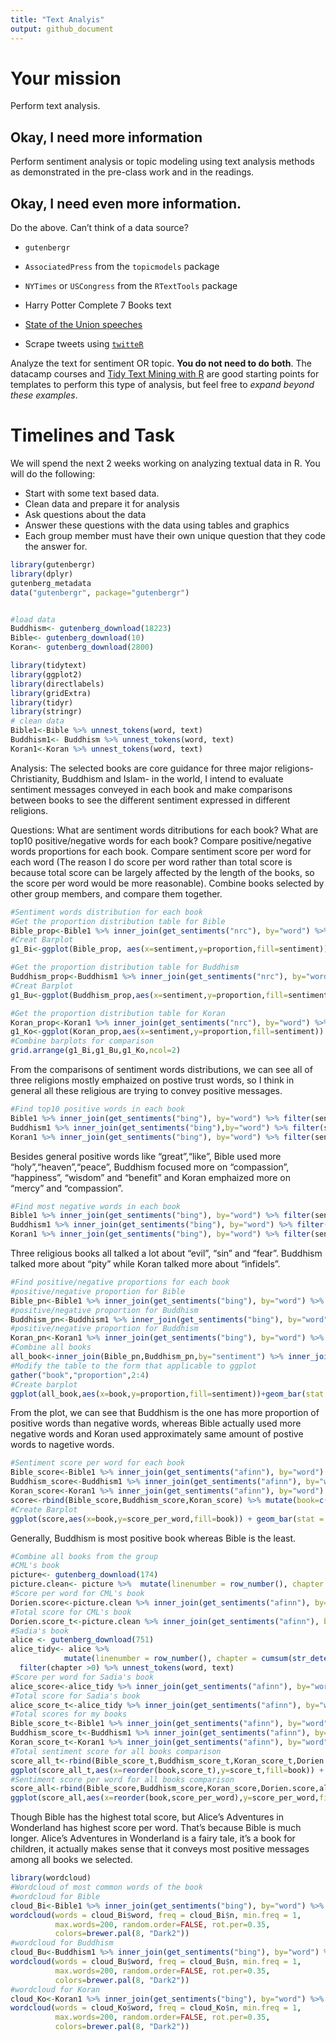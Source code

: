```yaml
---
title: "Text Analyis"
output: github_document
---
```





# Your mission

Perform text analysis.

## Okay, I need more information

Perform sentiment analysis or topic modeling using text analysis methods as demonstrated in the pre-class work and in the readings.

## Okay, I need even more information.

Do the above. Can't think of a data source?

- `gutenbergr`
- `AssociatedPress` from the `topicmodels` package
- `NYTimes` or `USCongress` from the `RTextTools` package
- Harry Potter Complete 7 Books text

- [State of the Union speeches](https://pradeepadhokshaja.wordpress.com/2017/03/31/scraping-the-web-for-presdential-inaugural-addresses-using-rvest/)
- Scrape tweets using [`twitteR`](https://www.credera.com/blog/business-intelligence/twitter-analytics-using-r-part-1-extract-tweets/)

Analyze the text for sentiment OR topic. **You do not need to do both**. The datacamp courses and [Tidy Text Mining with R](http://tidytextmining.com/) are good starting points for templates to perform this type of analysis, but feel free to *expand beyond these examples*.

# Timelines and Task


We will spend the next 2 weeks working on analyzing textual data in R. You will do the following:

- Start with some text based data.
- Clean data and prepare it for analysis
- Ask questions about the data
- Answer these questions with the data using tables and graphics
- Each group member must have their own unique question that they code the answer for. 
```r

library(gutenbergr)
library(dplyr)
gutenberg_metadata
data("gutenbergr", package="gutenbergr")


#load data 
Buddhism<- gutenberg_download(18223)
Bible<- gutenberg_download(10)
Koran<- gutenberg_download(2800)

```

```r

library(tidytext)
library(ggplot2)
library(directlabels)
library(gridExtra)
library(tidyr)
library(stringr)
# clean data
Bible1<-Bible %>% unnest_tokens(word, text)
Buddhism1<- Buddhism %>% unnest_tokens(word, text)
Koran1<-Koran %>% unnest_tokens(word, text)
```

Analysis: The selected books are core guidance for three major religions-Christianity, Buddhism and Islam- in the world, I intend to evaluate sentiment messages conveyed in each book and make comparisons between books to see the different sentiment expressed in different religions.

Questions: What are sentiment words ditributions for each book? What are top10 positive/negative words for each book? Compare positive/negative words proportions for each book. Compare sentiment score per word for each word (The reason I do score per word rather than total score is because total score can be largely affected by the length of the books, so the score per word would be more reasonable). Combine books selected by other group members, and compare them together.


```r
#Sentiment words distribution for each book
#Get the proportion distribution table for Bible
Bible_prop<-Bible1 %>% inner_join(get_sentiments("nrc"), by="word") %>% group_by(sentiment) %>% count() %>% ungroup() %>% mutate(proportion=n/sum(n)) 
#Creat Barplot 
g1_Bi<-ggplot(Bible_prop, aes(x=sentiment,y=proportion,fill=sentiment)) + geom_bar(stat = "identity",show.legend = F)  + xlab("Sentiment Words") + ylab("Proportion") + ylim(0,0.25) + ggtitle("Sentiment words Distribution for Bible")

#Get the proportion distribution table for Buddhism                                                                 
Buddhism_prop<-Buddhism1 %>% inner_join(get_sentiments("nrc"), by="word") %>% group_by(sentiment) %>% count() %>% ungroup() %>% mutate(proportion=n/sum(n)) 
#Creat Barplot 
g1_Bu<-ggplot(Buddhism_prop,aes(x=sentiment,y=proportion,fill=sentiment)) + geom_bar(stat = "identity",show.legend = F) + xlab("Sentiment Words") + ylab("Proportion") + ylim(0,0.25) + ggtitle("Sentiment words Distribution for Buddhism")

#Get the proportion distribution table for Koran
Koran_prop<-Koran1 %>% inner_join(get_sentiments("nrc"), by="word") %>% group_by(sentiment) %>% count() %>% ungroup() %>% mutate(proportion=n/sum(n))
g1_Ko<-ggplot(Koran_prop,aes(x=sentiment,y=proportion,fill=sentiment)) + geom_bar(stat = "identity",show.legend = F) + xlab("Sentiment Words") + ylab("Proportion") + ylim(0,0.25) + ggtitle("Sentiment words Distribution for Koran")
#Combine barplots for comparison
grid.arrange(g1_Bi,g1_Bu,g1_Ko,ncol=2)
```

From the comparisons of sentiment words distributions, we can see all of three religions mostly emphaized on postive trust words, so I think in general all these religious are trying to convey positive messages.


```r
#Find top10 positive words in each book
Bible1 %>% inner_join(get_sentiments("bing"), by="word") %>% filter(sentiment=="positive") %>% group_by(word) %>% count() %>% arrange(desc(n)) %>% top_n(10) %>% rename(frequency=n)
Buddhism1 %>% inner_join(get_sentiments("bing"),by="word") %>% filter(sentiment=="positive") %>% group_by(word) %>% count() %>% arrange(desc(n)) %>% top_n(10) %>% rename(frequency=n)
Koran1 %>% inner_join(get_sentiments("bing"), by="word") %>% filter(sentiment=="positive") %>% group_by(word) %>% count() %>% arrange(desc(n)) %>% top_n(10) %>% rename(frequency=n)
```

Besides general positive words like "great","like", Bible used more "holy","heaven","peace", Buddhism focused more on "compassion", "happiness", "wisdom" and "benefit" and Koran emphaized more on "mercy" and "compassion".


```r
#Find most negative words in each book
Bible1 %>% inner_join(get_sentiments("bing"), by="word") %>% filter(sentiment=="negative") %>% group_by(word) %>% count() %>% arrange(desc(n)) %>% top_n(10) %>% rename(frequency=n)
Buddhism1 %>% inner_join(get_sentiments("bing"), by="word") %>% filter(sentiment=="negative") %>% group_by(word) %>% count() %>% arrange(desc(n)) %>% top_n(10) %>% rename(frequency=n)
Koran1 %>% inner_join(get_sentiments("bing"), by="word") %>% filter(sentiment=="negative") %>% group_by(word) %>% count() %>% arrange(desc(n)) %>% top_n(10) %>% rename(frequency=n)
```

Three religious books all talked a lot about "evil", "sin" and "fear". Buddhism talked more about "pity" while Koran talked more about "infidels".


```r
#Find positive/negative proportions for each book
#positive/negative proportion for Bible
Bible_pn<-Bible1 %>% inner_join(get_sentiments("bing"), by="word") %>% group_by(sentiment) %>% count() %>% ungroup() %>% mutate(proportion=n/sum(n)) %>% select(sentiment,proportion)
#positive/negative proportion for Buddhism
Buddhism_pn<-Buddhism1 %>% inner_join(get_sentiments("bing"), by="word") %>% group_by(sentiment) %>% count() %>% ungroup() %>% mutate(proportion=n/sum(n)) %>% select(sentiment,proportion)
#positive/negative proportion for Buddhism
Koran_pn<-Koran1 %>% inner_join(get_sentiments("bing"), by="word") %>% group_by(sentiment) %>% count() %>% ungroup() %>% mutate(proportion=n/sum(n)) %>% select(sentiment,proportion)
#Combine all books
all_book<-inner_join(Bible_pn,Buddhism_pn,by="sentiment") %>% inner_join(Koran_pn,by="sentiment") %>% rename(Bible=proportion.x, Buddhism=proportion.y,Koran=proportion) %>% 
#Modify the table to the form that applicable to ggplot
gather("book","proportion",2:4)
#Create barplot
ggplot(all_book,aes(x=book,y=proportion,fill=sentiment))+geom_bar(stat = "identity")
```

From the plot, we can see that Buddhism is the one has more proportion of positive words than negative words, whereas Bible actually used more negative words and Koran used approximately same amount of postive words to nagetive words.


```r
#Sentiment score per word for each book
Bible_score<-Bible1 %>% inner_join(get_sentiments("afinn"), by="word") %>% summarize(score_per_word=sum(score)/nrow(Bible1))
Buddhism_score<-Buddhism1 %>% inner_join(get_sentiments("afinn"), by="word") %>% summarize(score_per_word=sum(score)/nrow(Buddhism1))
Koran_score<-Koran1 %>% inner_join(get_sentiments("afinn"), by="word") %>% summarize(score_per_word=sum(score)/nrow(Koran1))
score<-rbind(Bible_score,Buddhism_score,Koran_score) %>% mutate(book=c("Bible","Buddhism","Koran"))
#Create Barplot
ggplot(score,aes(x=book,y=score_per_word,fill=book)) + geom_bar(stat = "identity", show.legend = FALSE) + xlab("Book") + ylab("Score") + ggtitle("Sentiment score per word")
```

Generally, Buddhism is most positive book whereas Bible is the least.


```r
#Combine all books from the group 
#CML's book
picture<- gutenberg_download(174)
picture.clean<- picture %>%  mutate(linenumber = row_number(), chapter = cumsum(str_detect(text, regex("chapter [\\divxlc]", ignore_case = TRUE)))) %>% filter(chapter >0) %>% unnest_tokens(word, text)
#Score per word for CML's book
Dorien.score<-picture.clean %>% inner_join(get_sentiments("afinn"), by="word") %>% summarize(score_per_word=sum(score)/nrow(picture.clean))
#Total score for CML's book
Dorien.score_t<-picture.clean %>% inner_join(get_sentiments("afinn"), by="word") %>% summarize(score_t=sum(score))
#Sadia's book
alice <- gutenberg_download(751)
alice_tidy<- alice %>%  
            mutate(linenumber = row_number(), chapter = cumsum(str_detect(text, regex("chapter|CHAPTER [\\divxlc]", ignore_case = TRUE)))) %>% #breaks down the book by chapter and stores the line number
  filter(chapter >0) %>% unnest_tokens(word, text)
#Score per word for Sadia's book
alice_score<-alice_tidy %>% inner_join(get_sentiments("afinn"), by="word") %>% summarize(score_per_word=sum(score)/nrow(alice_tidy))
#Total score for Sadia's book
alice_score_t<-alice_tidy %>% inner_join(get_sentiments("afinn"), by="word") %>% summarize(score_t=sum(score))
#Total scores for my books
Bible_score_t<-Bible1 %>% inner_join(get_sentiments("afinn"), by="word") %>% summarize(score_t=sum(score))
Buddhism_score_t<-Buddhism1 %>% inner_join(get_sentiments("afinn"), by="word") %>% summarize(score_t=sum(score))
Koran_score_t<-Koran1 %>% inner_join(get_sentiments("afinn"), by="word") %>% summarize(score_t=sum(score))
#Total sentiment score for all books comparison
score_all_t<-rbind(Bible_score_t,Buddhism_score_t,Koran_score_t,Dorien.score_t,alice_score_t) %>% mutate(book=c("Bible","The Essence of Buddhism","Koran", "Picture of Dorian Gray", "Alice's Adventures in Wonderland"))
ggplot(score_all_t,aes(x=reorder(book,score_t),y=score_t,fill=book)) + theme_classic() + geom_bar(stat = "identity", show.legend = FALSE) + xlab("") + ylab("Score") + ggtitle("Total Sentiment score for each book") + coord_flip()
#Sentiment score per word for all books comparison
score_all<-rbind(Bible_score,Buddhism_score,Koran_score,Dorien.score,alice_score) %>% mutate(book=c("Bible","The Essence of Buddhism","Koran", "Picture of Dorian Gray", "Alice's Adventures in Wonderland"))
ggplot(score_all,aes(x=reorder(book,score_per_word),y=score_per_word,fill=book)) + theme_classic() + geom_bar(stat = "identity", show.legend = FALSE) + xlab("") + ylab("Score") + ggtitle("Sentiment score per word") + coord_flip()
```

Though Bible has the highest total score, but Alice's Adventures in Wonderland has highest score per word. That's because Bible is much longer.  Alice's Adventures in Wonderland is a fairy tale, it's a book for children, it actually makes sense that it conveys most positive messages among all books we selected.


```r
library(wordcloud)
#Wordcloud of most common words of the book
#wordcloud for Bible
cloud_Bi<-Bible1 %>% inner_join(get_sentiments("bing"), by="word") %>% count(word, sentiment) %>% arrange(desc(n)) 
wordcloud(words = cloud_Bi$word, freq = cloud_Bi$n, min.freq = 1,
          max.words=200, random.order=FALSE, rot.per=0.35, 
          colors=brewer.pal(8, "Dark2"))
#wordcloud for Buddhism
cloud_Bu<-Buddhism1 %>% inner_join(get_sentiments("bing"), by="word") %>% count(word, sentiment) %>% arrange(desc(n)) 
wordcloud(words = cloud_Bu$word, freq = cloud_Bu$n, min.freq = 1,
          max.words=200, random.order=FALSE, rot.per=0.35, 
          colors=brewer.pal(8, "Dark2"))
#wordcloud for Koran
cloud_Ko<-Koran1 %>% inner_join(get_sentiments("bing"), by="word") %>% count(word, sentiment) %>% arrange(desc(n)) 
wordcloud(words = cloud_Ko$word, freq = cloud_Ko$n, min.freq = 1,
          max.words=200, random.order=FALSE, rot.per=0.35, 
          colors=brewer.pal(8, "Dark2"))
```